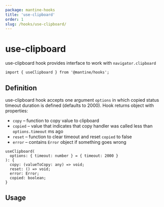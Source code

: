 ```yaml
---
package: mantine-hooks
title: 'use-clipboard'
order: 1
slug: /hooks/use-clipboard/
---
```



# use-clipboard

<PageHeader
  source="mantine-hooks/src/hooks/use-clipboard/use-clipboard.ts"
  docs="hooks/use-clipboard.mdx"
  package="@mantine/hooks"
/>

use-clipboard hook provides interface to work with `navigator.clipboard`

```tsx
import { useClipboard } from '@mantine/hooks';
```

## Definition

use-clipboard hook accepts one argument `options` in which copied status timeout duration is defined (defaults to 2000).
Hook returns object with properties:

- `copy` – function to copy value to clipboard
- `copied` – value that indicates that copy handler was called less than `options.timeout` ms ago
- `reset` – function to clear timeout and reset `copied` to false
- `error` – contains `Error` object if something goes wrong

```tsx
useClipboard(
  options: { timeout: number } = { timeout: 2000 }
): {
  copy: (valueToCopy: any) => void;
  reset: () => void;
  error: Error;
  copied: boolean;
}
```

## Usage

<UseClipboardDemo />
